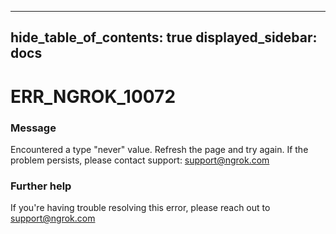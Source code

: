 

---
hide_table_of_contents: true
displayed_sidebar: docs
---


# ERR_NGROK_10072

### Message
Encountered a type "never" value. Refresh the page and try again. If the problem persists, please contact support: support@ngrok.com

<ErrorDetails />



### Further help
If you're having trouble resolving this error, please reach out to [support@ngrok.com](mailto:support@ngrok.com?subject=Help%20with%20ERR_NGROK_10072)

